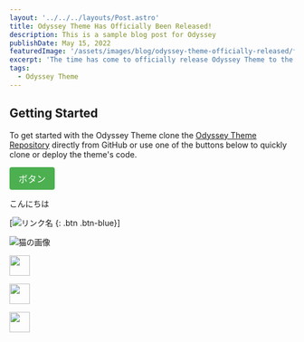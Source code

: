 ```yaml
---
layout: '../../../layouts/Post.astro'
title: Odyssey Theme Has Officially Been Released!
description: This is a sample blog post for Odyssey
publishDate: May 15, 2022
featuredImage: '/assets/images/blog/odyssey-theme-officially-released/featured.jpg'
excerpt: 'The time has come to officially release Odyssey Theme to the world. Learn more about what it is and how you can start using it today.'
tags: 
  - Odyssey Theme
---
```



## Getting Started

To get started with the Odyssey Theme clone the [Odyssey Theme Repository](https://github.com/littlesticksdev/odyssey-theme) directly from GitHub or use one of the buttons below to quickly clone or deploy the theme's code.

<button style="background-color:#4CAF50;color:white;padding:8px 16px;border:none;border-radius:4px;font-size:16px;cursor:pointer;">ボタン</button>

こんにちは

[![リンク名](https://unpacked-inc.com/)  {: .btn .btn-blue}]


![猫の画像](https://cdn.pixabay.com/photo/2020/12/23/08/54/cat-5854035_1280.jpg)


<p>
  <a href="https://stackblitz.com/github/littlesticksdev/odyssey-theme/tree/main/theme">
  <img src="https://developer.stackblitz.com/img/open_in_stackblitz.svg" height="36px" />
  </a>
</p>
<p>
  <a href="https://codesandbox.io/s/github/littlesticksdev/odyssey-theme/tree/main/theme">
  <img src="/assets/images/badges/open-in-codesandbox.svg" height="36px" />
  </a>
</p>
<p>
  <a href="https://gitpod.io/#https://github.com/littlesticksdev/odyssey-theme/tree/main/theme">
  <img src="/assets/images/badges/open-in-gitpod.svg" height="36px" />
  </a>
</p>

